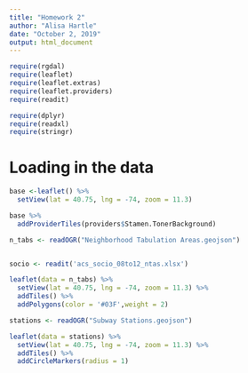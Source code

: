 ```yaml
---
title: "Homework 2"
author: "Alisa Hartle"
date: "October 2, 2019"
output: html_document
---
```



  
```r
require(rgdal)
require(leaflet)
require(leaflet.extras)
require(leaflet.providers)
require(readit)

require(dplyr)
require(readxl)
require(stringr)
```

# Loading in the data
```r

base <-leaflet() %>%
  setView(lat = 40.75, lng = -74, zoom = 11.3) 

base %>%
  addProviderTiles(providers$Stamen.TonerBackground)


```


```r

n_tabs <- readOGR("Neighborhood Tabulation Areas.geojson")


socio <- readit('acs_socio_08to12_ntas.xlsx')

leaflet(data = n_tabs) %>%
  setView(lat = 40.75, lng = -74, zoom = 11.3) %>%
  addTiles() %>%
  addPolygons(color = '#03F',weight = 2)


```


```r

stations <- readOGR("Subway Stations.geojson")

leaflet(data = stations) %>%
  setView(lat = 40.75, lng = -74, zoom = 11.3) %>%
  addTiles() %>%
  addCircleMarkers(radius = 1)


```


